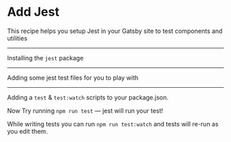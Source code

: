 # Add Jest

This recipe helps you setup Jest in your Gatsby site to test components and utilities

<Config
  name="gasbyjs/add-jest"
/>

---

Installing the `jest` package



---

Adding some jest test files for you to play with

<File
  path="src/jest-example/sum.js"
  content='function sum(a, b) {
  return a + b;
}
module.exports = sum;'
/>

<File
  path="src/jest-example/sum.test.js"
  content="const sum = require('./sum');
test('adds 1 + 2 to equal 3', () => {
  expect(sum(1, 2)).toBe(3);
});"
/>

---

Adding a `test` & `test:watch` scripts to your package.json.

Now Try running `npm run test` — jest will run your test!

While writing tests you can run `npm run test:watch` and tests will re-run
as you edit them.

<NPMScript
  name="test"
  command="jest"
/>

<NPMScript
  name="test:watch"
  command="jest --watch"
/>
